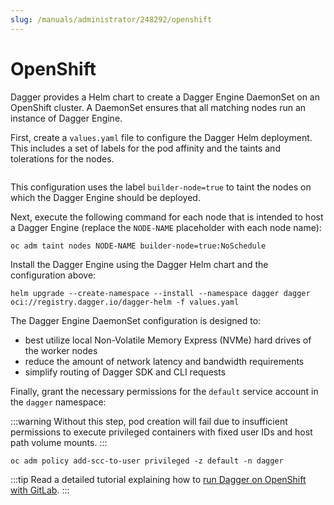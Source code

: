 ```yaml
---
slug: /manuals/administrator/248292/openshift
---
```


# OpenShift

Dagger provides a Helm chart to create a Dagger Engine DaemonSet on an OpenShift cluster. A DaemonSet ensures that all matching nodes run an instance of Dagger Engine.

First, create a `values.yaml` file to configure the Dagger Helm deployment. This includes a set of labels for the pod affinity and the taints and tolerations for the nodes.

```yaml file=./snippets/openshift.yaml
```

This configuration uses the label `builder-node=true` to taint the nodes on which the Dagger Engine should be deployed.

Next, execute the following command for each node that is intended to host a Dagger Engine (replace the `NODE-NAME` placeholder with each node name):

```shell
oc adm taint nodes NODE-NAME builder-node=true:NoSchedule
```

Install the Dagger Engine using the Dagger Helm chart and the configuration above:

```shell
helm upgrade --create-namespace --install --namespace dagger dagger oci://registry.dagger.io/dagger-helm -f values.yaml
```

The Dagger Engine DaemonSet configuration is designed to:

- best utilize local Non-Volatile Memory Express (NVMe) hard drives of the worker nodes
- reduce the amount of network latency and bandwidth requirements
- simplify routing of Dagger SDK and CLI requests

Finally, grant the necessary permissions for the `default` service account in the `dagger` namespace:

:::warning
Without this step, pod creation will fail due to insufficient permissions to execute privileged containers with fixed user IDs and host path volume mounts.
:::

```shell
oc adm policy add-scc-to-user privileged -z default -n dagger
```

:::tip
Read a detailed tutorial explaining how to [run Dagger on OpenShift with GitLab](../tutorials/488565-openshift-gitlab.mdx).
:::
